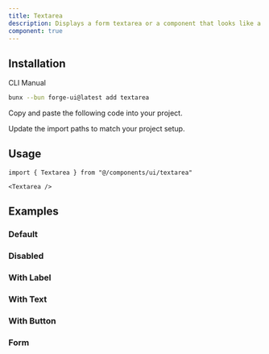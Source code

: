 ```yaml
---
title: Textarea
description: Displays a form textarea or a component that looks like a textarea.
component: true
---
```


<ComponentPreview name="textarea-demo" description="A textarea" />

## Installation

<Tabs defaultValue="cli">

<TabsList>
  <TabsTrigger value="cli">CLI</TabsTrigger>
  <TabsTrigger value="manual">Manual</TabsTrigger>
</TabsList>
<TabsContent value="cli">

```bash
bunx --bun forge-ui@latest add textarea
```

</TabsContent>

<TabsContent value="manual">

<Steps>

<Step>Copy and paste the following code into your project.</Step>

<ComponentSource name="textarea" />

<Step>Update the import paths to match your project setup.</Step>

</Steps>

</TabsContent>

</Tabs>

## Usage

```tsx
import { Textarea } from "@/components/ui/textarea"
```

```tsx
<Textarea />
```

## Examples

### Default

<ComponentPreview name="textarea-demo" description="A textarea" />

### Disabled

<ComponentPreview name="textarea-disabled" description="A disabled textarea" />

### With Label

<ComponentPreview
  name="textarea-with-label"
  className="[&_div.grid]:w-full"
  description="A textarea with a label"
/>

### With Text

<ComponentPreview
  name="textarea-with-text"
  description="A textarea with text"
/>

### With Button

<ComponentPreview
  name="textarea-with-button"
  description="A textarea with a button"
/>

### Form

<ComponentPreview name="textarea-form" />
